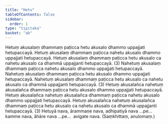 ```yaml
---
title: "Hetu"
tableOfContents: false
sidebar:
  order: 1
type: "tipitaka"
basket: "ab"
---
```



<DynamicBreadcrumb />

<Division number="27">

<Paragraph number="43">
Hetuṃ akusalaṃ dhammaṃ paṭicca hetu akusalo dhammo uppajjati hetupaccayā. Hetuṃ akusalaṃ dhammaṃ paṭicca nahetu akusalo dhammo uppajjati hetupaccayā. Hetuṃ akusalaṃ dhammaṃ paṭicca hetu akusalo ca nahetu akusalo ca dhammā uppajjanti hetupaccayā. (3)
</Paragraph>

</Division>
<Division number="28">

<Paragraph number="44">
Nahetuṃ akusalaṃ dhammaṃ paṭicca nahetu akusalo dhammo uppajjati hetupaccayā. Nahetuṃ akusalaṃ dhammaṃ paṭicca hetu akusalo dhammo uppajjati hetupaccayā. Nahetuṃ akusalaṃ dhammaṃ paṭicca hetu akusalo ca nahetu akusalo ca dhammā uppajjanti hetupaccayā. (3)
</Paragraph>

</Division>
<Division number="29">

<Paragraph number="45">
Hetuṃ akusalañca nahetuṃ akusalañca dhammaṃ paṭicca hetu akusalo dhammo uppajjati hetupaccayā. Hetuṃ akusalañca nahetuṃ akusalañca dhammaṃ paṭicca nahetu akusalo dhammo uppajjati hetupaccayā. Hetuṃ akusalañca nahetuṃ akusalañca dhammaṃ paṭicca hetu akusalo ca nahetu akusalo ca dhammā uppajjanti hetupaccayā. (3)
</Paragraph>

</Division>
<Division number="30">

<Paragraph number="46">
Hetuyā nava, ārammaṇe nava, adhipatiyā nava …pe…  kamme nava, āhāre nava …pe…  avigate nava. (Saṃkhittaṃ, anulomaṃ.)
</Paragraph>
</Division>